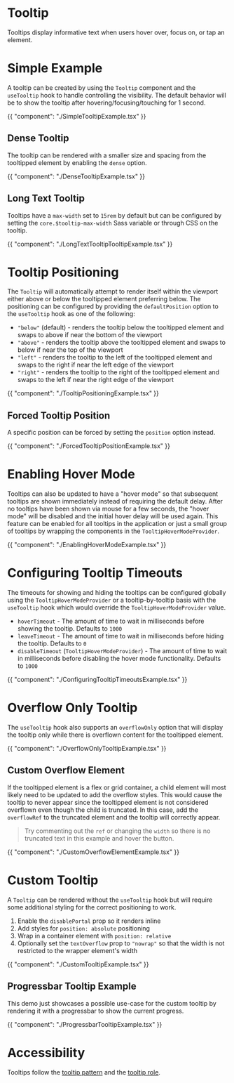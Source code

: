 # Tooltip

Tooltips display informative text when users hover over, focus on, or tap an element.

# Simple Example

A tooltip can be created by using the `Tooltip` component and the `useTooltip`
hook to handle controlling the visibility. The default behavior will be to show
the tooltip after hovering/focusing/touching for 1 second.

{{ "component": "./SimpleTooltipExample.tsx" }}

## Dense Tooltip

The tooltip can be rendered with a smaller size and spacing from the tooltipped
element by enabling the `dense` option.

{{ "component": "./DenseTooltipExample.tsx" }}

## Long Text Tooltip

Tooltips have a `max-width` set to `15rem` by default but can be configured by
setting the `core.$tooltip-max-width` Sass variable or through CSS on the
tooltip.

{{ "component": "./LongTextTooltipTooltipExample.tsx" }}

# Tooltip Positioning

The `Tooltip` will automatically attempt to render itself within the viewport
either above or below the tooltipped element preferring below. The positioning
can be configured by providing the `defaultPosition` option to the `useTooltip`
hook as one of the following:

- `"below"` (default) - renders the tooltip below the tooltipped element and
  swaps to above if near the bottom of the viewport
- `"above"` - renders the tooltip above the tooltipped element and swaps to
  below if near the top of the viewport
- `"left"` - renders the tooltip to the left of the tooltipped element and swaps
  to the right if near the left edge of the viewport
- `"right"` - renders the tooltip to the right of the tooltipped element and
  swaps to the left if near the right edge of the viewport

{{ "component": "./TooltipPositioningExample.tsx" }}

## Forced Tooltip Position

A specific position can be forced by setting the `position` option instead.

{{ "component": "./ForcedTooltipPositionExample.tsx" }}

# Enabling Hover Mode

Tooltips can also be updated to have a "hover mode" so that subsequent tooltips
are shown immediately instead of requiring the default delay. After no tooltips
have been shown via mouse for a few seconds, the "hover mode" will be disabled
and the initial hover delay will be used again. This feature can be enabled for
all tooltips in the application or just a small group of tooltips by wrapping
the components in the `TooltipHoverModeProvider`.

{{ "component": "./EnablingHoverModeExample.tsx" }}

# Configuring Tooltip Timeouts

The timeouts for showing and hiding the tooltips can be configured globally
using the `TooltipHoverModeProvider` or a tooltip-by-tooltip basis with the
`useTooltip` hook which would override the `TooltipHoverModeProvider` value.

- `hoverTimeout` - The amount of time to wait in milliseconds before showing the
  tooltip. Defaults to `1000`
- `leaveTimeout` - The amount of time to wait in milliseconds before hiding the
  tooltip. Defaults to `0`
- `disableTimeout` (`TooltipHoverModeProvider`) - The amount of time to wait in
  milliseconds before disabling the hover mode functionality. Defaults to `1000`

{{ "component": "./ConfiguringTooltipTimeoutsExample.tsx" }}

# Overflow Only Tooltip

The `useTooltip` hook also supports an `overflowOnly` option that will display
the tooltip only while there is overflown content for the tooltipped element.

{{ "component": "./OverflowOnlyTooltipExample.tsx" }}

## Custom Overflow Element

If the tooltipped element is a flex or grid container, a child element will most
likely need to be updated to add the overflow styles. This would cause the
tooltip to never appear since the tooltipped element is not considered overflown
even though the child is truncated. In this case, add the `overflowRef` to the
truncated element and the tooltip will correctly appear.

> Try commenting out the `ref` or changing the `width` so there is no truncated
> text in this example and hover the button.

{{ "component": "./CustomOverflowElementExample.tsx" }}

# Custom Tooltip

A `Tooltip` can be rendered without the `useTooltip` hook but will require some
additional styling for the correct positioning to work.

1. Enable the `disablePortal` prop so it renders inline
2. Add styles for `position: absolute` positioning
3. Wrap in a container element with `position: relative`
4. Optionally set the `textOverflow` prop to `"nowrap"` so that the width is not
   restricted to the wrapper element's width

{{ "component": "./CustomTooltipExample.tsx" }}

## Progressbar Tooltip Example

This demo just showcases a possible use-case for the custom tooltip by rendering
it with a progressbar to show the current progress.

{{ "component": "./ProgressbarTooltipExample.tsx" }}

# Accessibility

Tooltips follow the [tooltip pattern](https://www.w3.org/WAI/ARIA/apg/patterns/tooltip/)
and the [tooltip role](https://w3c.github.io/aria/#tooltip).
